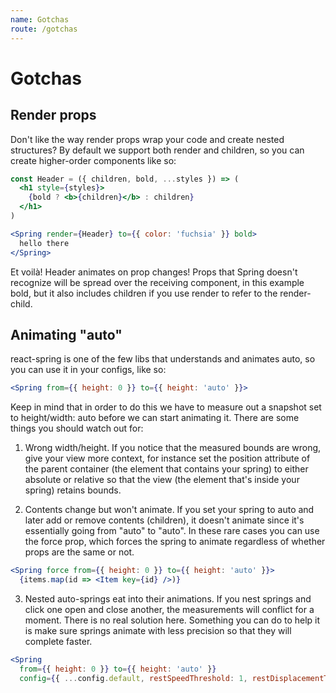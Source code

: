 ```yaml
---
name: Gotchas
route: /gotchas
---
```


# Gotchas

## Render props

Don't like the way render props wrap your code and create nested structures? By default we support both render and children, so you can create higher-order components like so:

```jsx
const Header = ({ children, bold, ...styles }) => (
  <h1 style={styles}>
    {bold ? <b>{children}</b> : children}
  </h1>
)

<Spring render={Header} to={{ color: 'fuchsia' }} bold>
  hello there
</Spring>
```

Et voilà! Header animates on prop changes! Props that Spring doesn't recognize will be spread over the receiving component, in this example bold, but it also includes children if you use render to refer to the render-child.

## Animating "auto"

react-spring is one of the few libs that understands and animates auto, so you can use it in your configs, like so:

```jsx
<Spring from={{ height: 0 }} to={{ height: 'auto' }}>
```

Keep in mind that in order to do this we have to measure out a snapshot set to height/width: auto before we can start animating it. There are some things you should watch out for:

1. Wrong width/height. If you notice that the measured bounds are wrong, give your view more context, for instance set the position attribute of the parent container (the element that contains your spring) to either absolute or relative so that the view (the element that's inside your spring) retains bounds.

2. Contents change but won't animate. If you set your spring to auto and later add or remove contents (children), it doesn't animate since it's essentially going from "auto" to "auto". In these rare cases you can use the force prop, which forces the spring to animate regardless of whether props are the same or not.

```jsx
<Spring force from={{ height: 0 }} to={{ height: 'auto' }}>
  {items.map(id => <Item key={id} />)}
```

3. Nested auto-springs eat into their animations. If you nest springs and click one open and close another, the measurements will conflict for a moment. There is no real solution here. Something you can do to help it is make sure springs animate with less precision so that they will complete faster.

```jsx
<Spring
  from={{ height: 0 }} to={{ height: 'auto' }}
  config={{ ...config.default, restSpeedThreshold: 1, restDisplacementThreshold: 0.1 }}>
```